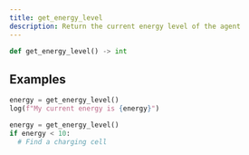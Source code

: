 ```yaml
---
title: get_energy_level
description: Return the current energy level of the agent
---
```


```py
def get_energy_level() -> int
```

## Examples

```py
energy = get_energy_level()
log(f"My current energy is {energy}")
```

```py
energy = get_energy_level()
if energy < 10:
  # Find a charging cell
```
